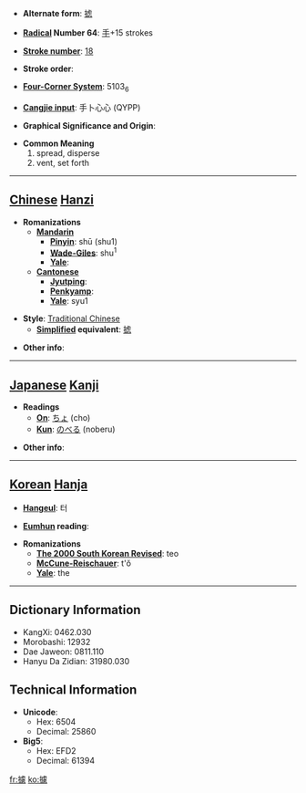 * '''Alternate form''': [[摅]]

* '''[[Wiktionary:Chinese radical index| Radical]] Number 64''': [[Wiktionary:Chinese radical index 手|手]]+15 strokes

* '''[[Wiktionary:Chinese total strokes index|Stroke number]]''': [[Wiktionary:Chinese total strokes index 18|18]]

* '''Stroke order''': 

* '''[[Wiktionary:Chinese four corner index|Four-Corner System]]''': 5103<sub>6</sub>

* '''[[Wiktionary:Chinese Cangjie index|Cangjie input]]''': 手卜心心 (QYPP)

* '''Graphical Significance and Origin''': 

* '''Common Meaning'''
*#spread, disperse
*# vent, set forth


----

== [[Chinese]] [[Hanzi]] ==

* '''Romanizations'''
** '''[[Mandarin]]'''
*** '''[[Pinyin]]''': shū (shu1)
*** '''[[Wade-Giles]]''': shu<sup>1</sup>
*** '''[[Yale]]''': 
** '''[[Cantonese]]'''
*** '''[[Jyutping]]''':
*** '''[[Penkyamp]]''': 
*** '''[[Yale]]''': syu1

* '''Style''': [[Traditional Chinese]] 
** '''[[Simplified Chinese|Simplified]] equivalent''': [[摅]]

* '''Other info''': 

----

== [[Japanese]] [[Kanji]] ==

* '''Readings'''
** '''[[On]]''': [[ちょ]] (cho)
** '''[[Kun]]''': [[のべる]] (noberu)

* '''Other info''':  

----

== [[Korean]] [[Hanja]] ==

* '''[[Hangeul]]''': 터

* '''[[Eumhun]] reading''': 

* '''Romanizations'''
** '''[[The 2000 South Korean Revised Romanization|The 2000 South Korean Revised]]''': teo
** '''[[McCune-Reischauer]]''': t'ŏ
** '''[[Yale]]''': the

----

== Dictionary Information ==

* KangXi: 0462.030
* Morobashi: 12932
* Dae Jaweon: 0811.110
* Hanyu Da Zidian: 31980.030

== Technical Information ==

* '''Unicode''':
** Hex: 6504
** Decimal: 25860
* '''Big5''':
** Hex: EFD2
** Decimal: 61394

[[fr:攄]]
[[ko:攄]]